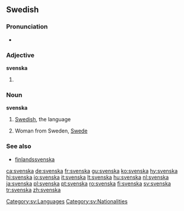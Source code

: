==Swedish==
===Pronunciation===
*{{audio|Sv-svenska.ogg|audio}}

===Adjective===
'''svenska'''

#{{sv-adj-form-abs-def|svensk}}

===Noun===
{{sv-noun-unc-irreg-c|definitions=1}}
{{sv-noun-reg-or|svensk|definitions=2}}
'''svenska''' {{c}}

# {{uncountable}} [[Swedish]], the language
# Woman from Sweden, [[Swede]]

===See also===
*[[finlandssvenska]]

[[Category:sv:Languages]]
[[Category:sv:Nationalities]]

[[ca:svenska]]
[[de:svenska]]
[[fr:svenska]]
[[gu:svenska]]
[[ko:svenska]]
[[hy:svenska]]
[[hi:svenska]]
[[io:svenska]]
[[it:svenska]]
[[lt:svenska]]
[[hu:svenska]]
[[nl:svenska]]
[[ja:svenska]]
[[pl:svenska]]
[[pt:svenska]]
[[ro:svenska]]
[[fi:svenska]]
[[sv:svenska]]
[[tr:svenska]]
[[zh:svenska]]